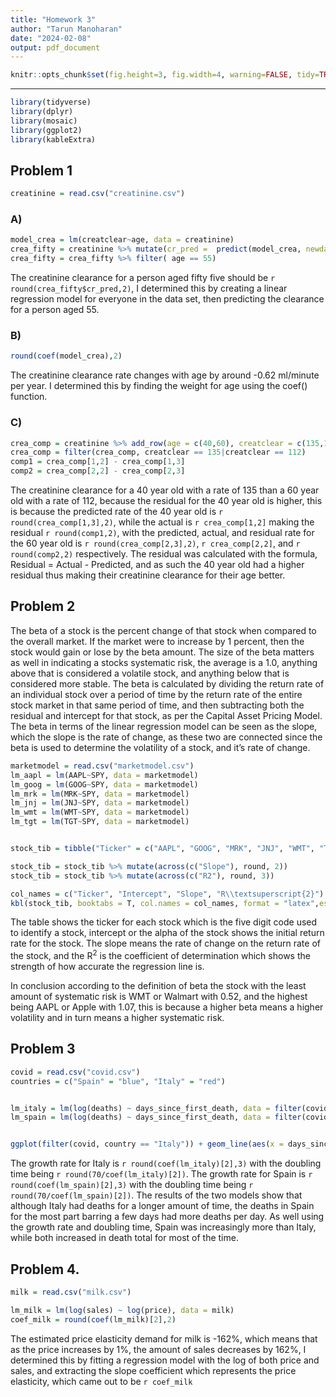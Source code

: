 ```yaml
---
title: "Homework 3"
author: "Tarun Manoharan"
date: "2024-02-08"
output: pdf_document
---
```


```r
knitr::opts_chunk$set(fig.height=3, fig.width=4, warning=FALSE, tidy=TRUE, tidy.opts=list(width.cutoff=60))
```

***
```r
library(tidyverse)
library(dplyr)
library(mosaic)
library(ggplot2)
library(kableExtra)
```

## Problem 1
```r
creatinine = read.csv("creatinine.csv")
```

### A)
```r
model_crea = lm(creatclear~age, data = creatinine)
crea_fifty = creatinine %>% mutate(cr_pred =  predict(model_crea, newdata = .))
crea_fifty = crea_fifty %>% filter( age == 55)
```

The creatinine clearance for a person aged fifty five should be `r round(crea_fifty$cr_pred,2)`, I determined this by creating a linear regression model for everyone in the data set, then predicting the clearance for a person aged 55. 

### B)
```r
round(coef(model_crea),2)
```
The creatinine clearance rate changes with age by around -0.62 ml/minute per year. I determined this by finding the weight for age using the coef() function.

### C)
```r

crea_comp = creatinine %>% add_row(age = c(40,60), creatclear = c(135,112))%>%  mutate(cr_pred = predict(model_crea,newdata= .))
crea_comp = filter(crea_comp, creatclear == 135|creatclear == 112) 
comp1 = crea_comp[1,2] - crea_comp[1,3]
comp2 = crea_comp[2,2] - crea_comp[2,3]

```
The creatinine clearance for a 40 year old with a rate of 135 than a 60 year old with a rate of 112, because the residual for the 40 year old is higher, this is because the predicted rate of the 40 year old is `r round(crea_comp[1,3],2)`, while the actual is `r crea_comp[1,2]` making the residual `r round(comp1,2)`, with the predicted, actual, and residual rate for the 60 year old is `r round(crea_comp[2,3],2)`, `r crea_comp[2,2]`, and `r round(comp2,2)` respectively. The residual was calculated with the formula, Residual = Actual - Predicted, and as such the 40 year old had a higher residual thus making their creatinine clearance for their age better.

## Problem 2

The beta of a stock is the percent change of that stock when compared to the overall market. If the market were to increase by 1 percent, then the stock would gain or lose by the beta amount. The size of the beta matters as well in indicating a stocks systematic risk, the average is a 1.0, anything above that is considered a volatile stock, and anything below that is considered more stable. The beta is calculated by dividing the return rate of an individual stock over a period of time by the return rate of the entire stock market in that same period of time, and then subtracting both the residual and intercept for that stock, as per the Capital Asset Pricing Model. The beta in terms of the linear regression model can be seen as the slope, which the slope is the rate of change, as these two are connected since the beta is used to determine the volatility of a stock, and it's rate of change. 

```r
marketmodel = read.csv("marketmodel.csv")
lm_aapl = lm(AAPL~SPY, data = marketmodel)
lm_goog = lm(GOOG~SPY, data = marketmodel)
lm_mrk = lm(MRK~SPY, data = marketmodel)
lm_jnj = lm(JNJ~SPY, data = marketmodel)
lm_wmt = lm(WMT~SPY, data = marketmodel)
lm_tgt = lm(TGT~SPY, data = marketmodel)


stock_tib = tibble("Ticker" = c("AAPL", "GOOG", "MRK", "JNJ", "WMT", "TGT"), "Intercept" = c(coef(lm_aapl)[1],coef(lm_goog)[1],coef(lm_mrk)[1],coef(lm_jnj)[1],coef(lm_wmt)[1],coef(lm_tgt)[1]), "Slope" = c(coef(lm_aapl)[2],coef(lm_goog)[2],coef(lm_mrk)[2],coef(lm_jnj)[2],coef(lm_wmt)[2],coef(lm_tgt)[2]), "R2" = c(summary(lm_aapl)$r.squared,summary(lm_goog)$r.squared,summary(lm_mrk)$r.squared,summary(lm_jnj)$r.squared,summary(lm_wmt)$r.squared,summary(lm_tgt)$r.squared))

stock_tib = stock_tib %>% mutate(across(c("Slope"), round, 2))
stock_tib = stock_tib %>% mutate(across(c("R2"), round, 3))

col_names = c("Ticker", "Intercept", "Slope", "R\\textsuperscript{2}")
kbl(stock_tib, booktabs = T, col.names = col_names, format = "latex",escape = FALSE) %>% kable_styling(full_width = T, latex_options = c("striped"))
```
The table shows the ticker for each stock which is the five digit code used to identify a stock, intercept or the alpha of the stock shows the initial return rate for the stock. The slope means the rate of change on the return rate of the stock, and the R^2^ is the coefficient of determination which shows the strength of how accurate the regression line is. 

In conclusion according to the definition of beta the stock with the least amount of systematic risk is WMT or Walmart with 0.52, and the highest being AAPL or Apple with 1.07, this is because a higher beta means a higher volatility and in turn means a higher systematic risk.

## Problem 3


```r
covid = read.csv("covid.csv")
countries = c("Spain" = "blue", "Italy" = "red")


lm_italy = lm(log(deaths) ~ days_since_first_death, data = filter(covid,country == "Italy")) 
lm_spain = lm(log(deaths) ~ days_since_first_death, data = filter(covid,country == "Spain")) 


ggplot(filter(covid, country == "Italy")) + geom_line(aes(x = days_since_first_death, y = log(deaths), color = "Italy")) + geom_line(data = filter(covid, country == "Spain"),aes(x = days_since_first_death, y = log(deaths), color = "Spain")) + labs(title = "Daily Death Total by Days Since First Death by Country",x = "Days Since First Death", y = "Daily Death Total", color = "Legend") + scale_color_manual(values = countries) + theme_minimal()
```

The growth rate for Italy is `r round(coef(lm_italy)[2],3)` with the doubling time being `r round(70/coef(lm_italy)[2])`. The growth rate for Spain is `r round(coef(lm_spain)[2],3)` with the doubling time being `r round(70/coef(lm_spain)[2])`. The results of the two models show that although Italy had deaths for a longer amount of time, the deaths in Spain for the most part barring a few days had more deaths per day. As well using the growth rate and doubling time, Spain was increasingly more than Italy, while both increased in death total for most of the time. 

## Problem 4.

```r
milk = read.csv("milk.csv")

lm_milk = lm(log(sales) ~ log(price), data = milk)
coef_milk = round(coef(lm_milk)[2],2)
```

The estimated price elasticity demand for milk is -162%, which means that as the price increases by 1%, the amount of sales decreases by 162%, I determined this by fitting a regression model with the log of both price and sales, and extracting the slope coefficient which represents the price elasticity, which came out to be `r coef_milk`

